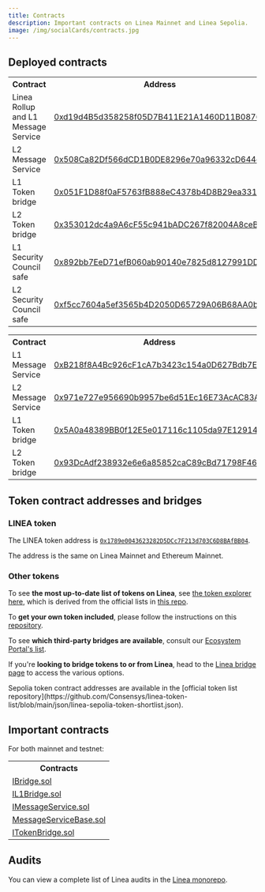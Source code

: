 ```yaml
---
title: Contracts
description: Important contracts on Linea Mainnet and Linea Sepolia.
image: /img/socialCards/contracts.jpg
---
```



## Deployed contracts

<Tabs groupId="Mainnet-Testnet" className="my-tabs">
  <TabItem value="Mainnet" label="Mainnet" default>
    <table>
      <tr>
        <th>Contract</th>
        <th>Address</th>
      </tr>
      <tr>
        <td>Linea Rollup and L1 Message Service</td>
        <td>
          <a href="https://etherscan.io/address/0xd19d4B5d358258f05D7B411E21A1460D11B0876F">
            0xd19d4B5d358258f05D7B411E21A1460D11B0876F
          </a>
        </td>
      </tr>
      <tr>
        <td>L2 Message Service</td>
        <td>
          <a href="https://lineascan.build/address/0x508Ca82Df566dCD1B0DE8296e70a96332cD644ec">
            0x508Ca82Df566dCD1B0DE8296e70a96332cD644ec
          </a>
        </td>
      </tr>
      <tr>
        <td>L1 Token bridge</td>
        <td>
          <a href="https://etherscan.io/address/0x051F1D88f0aF5763fB888eC4378b4D8B29ea3319">
            0x051F1D88f0aF5763fB888eC4378b4D8B29ea3319
          </a>
        </td>
      </tr>
      <tr>
        <td>L2 Token bridge</td>
        <td>
          <a href="https://lineascan.build/address/0x353012dc4a9A6cF55c941bADC267f82004A8ceB9">
            0x353012dc4a9A6cF55c941bADC267f82004A8ceB9
          </a>
        </td>
      </tr>
      <tr>
        <td>L1 Security Council safe</td>
        <td>
          <a href="https://etherscan.io/address/0x892bb7EeD71efB060ab90140e7825d8127991DD3">
            0x892bb7EeD71efB060ab90140e7825d8127991DD3
          </a>
        </td>
      </tr>
      <tr>
        <td>L2 Security Council safe</td>
        <td>
          <a href="https://lineascan.build/address/0xf5cc7604a5ef3565b4D2050D65729A06B68AA0bD">
            0xf5cc7604a5ef3565b4D2050D65729A06B68AA0bD
          </a>
        </td>
      </tr>
    </table>
  </TabItem>
    <TabItem value="Linea Sepolia" label="Linea Sepolia">
    <table>
      <tr>
        <th>Contract</th>
        <th>Address</th>
      </tr>
      <tr>
        <td>L1 Message Service</td>
        <td>
          <a href="https://sepolia.etherscan.io/address/0xB218f8A4Bc926cF1cA7b3423c154a0D627Bdb7E5">
          0xB218f8A4Bc926cF1cA7b3423c154a0D627Bdb7E5
          </a>
        </td>
      </tr>
      <tr>
        <td>L2 Message Service</td>
        <td>
          <a href="https://sepolia.lineascan.build/address/0x971e727e956690b9957be6d51ec16e73acac83a7">
          0x971e727e956690b9957be6d51Ec16E73AcAC83A7
          </a>
        </td>
      </tr>
      <tr>
        <td>L1 Token bridge</td>
        <td>
          <a href="https://sepolia.etherscan.io/address/0x5A0a48389BB0f12E5e017116c1105da97E129142">
            0x5A0a48389BB0f12E5e017116c1105da97E129142
          </a>
        </td>
      </tr>
      <tr>
        <td>L2 Token bridge</td>
        <td>
          <a href="https://sepolia.lineascan.build/address/0x93DcAdf238932e6e6a85852caC89cBd71798F463">
            0x93DcAdf238932e6e6a85852caC89cBd71798F463
          </a>
        </td>
      </tr>
    </table>
  </TabItem>
</Tabs>

## Token contract addresses and bridges

### LINEA token

The LINEA token address is [`0x1789e0043623282D5DCc7F213d703C6D8BAfBB04`](https://lineascan.build/address/0x1789e0043623282D5DCc7F213d703C6D8BAfBB04).

The address is the same on Linea Mainnet and Ethereum Mainnet.

### Other tokens

<Tabs groupId="Mainnet-Testnet" className="my-tabs">
  <TabItem value="Mainnet" label="Mainnet" default>

To see **the most up-to-date list of tokens on Linea**, see
[the token explorer here](https://consensys.github.io/linea-token-list/), which is derived from the
official lists in [this repo](https://github.com/Consensys/linea-token-list/blob/main/json/linea-mainnet-token-shortlist.json). 

To **get your own token included**, please follow the instructions on this [repository](https://github.com/Consensys/linea-token-list).

To see **which third-party bridges are available**, consult our [Ecosystem Portal's list](https://linea.build/hub/apps/category/bridge).

If you're **looking to bridge tokens to or from Linea**, head to the [Linea bridge page](https://linea.build/hub/bridge/)
to access the various options.

  </TabItem>
  <TabItem value="Linea Sepolia" label="Linea Sepolia">
    Sepolia token contract addresses are available in the [official token list repository](https://github.com/Consensys/linea-token-list/blob/main/json/linea-sepolia-token-shortlist.json).
  </TabItem>
</Tabs>

## Important contracts

For both mainnet and testnet:

<table>
  <tr>
    <th>Contracts</th>
  </tr>
  <tr>
    <td>
      <a href="/files/testnet/IBridge.sol">IBridge.sol</a>
    </td>
  </tr>
  <tr>
    <td>
      <a href="/files/testnet/IL1Bridge.sol">IL1Bridge.sol</a>
    </td>
  </tr>
  <tr>
    <td>
      <a href="/files/testnet/IMessageService.sol">IMessageService.sol</a>
    </td>
  </tr>
  <tr>
    <td>
      <a href="/files/testnet/MessageServiceBase.sol">MessageServiceBase.sol</a>
    </td>
  </tr>
  <tr>
    <td>
      <a href="/files/testnet/ITokenBridge.sol">ITokenBridge.sol</a>
    </td>
  </tr>
</table>

## Audits

You can view a complete list of Linea audits in the [Linea monorepo](https://github.com/Consensys/linea-monorepo/blob/2a8288f75a347104442f015b71262ab06a1e62f0/docs/audits.md).
